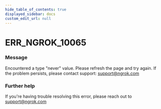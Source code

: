 ```yaml
---
hide_table_of_contents: true
displayed_sidebar: docs
custom_edit_url: null
---
```



# ERR_NGROK_10065

### Message

Encountered a type "never" value. Please refresh the page and try again. If the problem persists, please contact support: support@ngrok.com

### Further help

If you're having trouble resolving this error, please reach out to [support@ngrok.com](mailto:support@ngrok.com?subject=Help%20with%20ERR_NGROK_10065)

<ErrorDetails error="err_ngrok_10065" />
